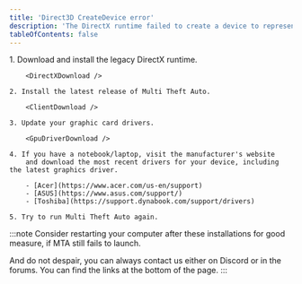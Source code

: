 ```yaml
---
title: 'Direct3D CreateDevice error'
description: 'The DirectX runtime failed to create a device to represent your hardware device.'
tableOfContents: false
---
```



<Steps>
    1. Download and install the legacy DirectX runtime.

        <DirectXDownload />

    2. Install the latest release of Multi Theft Auto.

        <ClientDownload />

    3. Update your graphic card drivers.

        <GpuDriverDownload />

    4. If you have a notebook/laptop, visit the manufacturer's website
        and download the most recent drivers for your device, including the latest graphics driver.

        - [Acer](https://www.acer.com/us-en/support)
        - [ASUS](https://www.asus.com/support/)
        - [Toshiba](https://support.dynabook.com/support/drivers)

    5. Try to run Multi Theft Auto again.
</Steps>

:::note
Consider restarting your computer after these installations for good measure, if
MTA still fails to launch.

And do not despair, you can always contact us either on Discord or in the forums.
You can find the links at the bottom of the page.
:::
